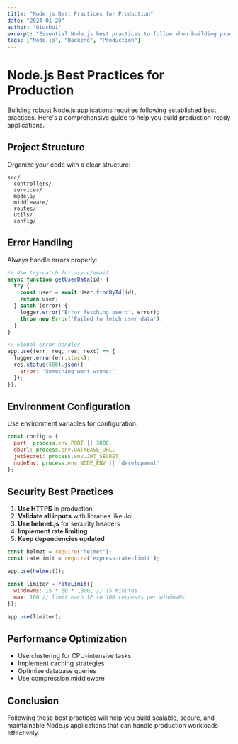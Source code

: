 ```yaml
---
title: "Node.js Best Practices for Production"
date: "2024-01-20"
author: "Qiushui"
excerpt: "Essential Node.js best practices to follow when building production-ready applications."
tags: ["Node.js", "Backend", "Production"]
---
```


# Node.js Best Practices for Production

Building robust Node.js applications requires following established best practices. Here's a comprehensive guide to help you build production-ready applications.

## Project Structure

Organize your code with a clear structure:

```
src/
  controllers/
  services/
  models/
  middleware/
  routes/
  utils/
  config/
```

## Error Handling

Always handle errors properly:

```javascript
// Use try-catch for async/await
async function getUserData(id) {
  try {
    const user = await User.findById(id);
    return user;
  } catch (error) {
    logger.error('Error fetching user:', error);
    throw new Error('Failed to fetch user data');
  }
}

// Global error handler
app.use((err, req, res, next) => {
  logger.error(err.stack);
  res.status(500).json({
    error: 'Something went wrong!'
  });
});
```

## Environment Configuration

Use environment variables for configuration:

```javascript
const config = {
  port: process.env.PORT || 3000,
  dbUrl: process.env.DATABASE_URL,
  jwtSecret: process.env.JWT_SECRET,
  nodeEnv: process.env.NODE_ENV || 'development'
};
```

## Security Best Practices

1. **Use HTTPS** in production
2. **Validate all inputs** with libraries like Joi
3. **Use helmet.js** for security headers
4. **Implement rate limiting**
5. **Keep dependencies updated**

```javascript
const helmet = require('helmet');
const rateLimit = require('express-rate-limit');

app.use(helmet());

const limiter = rateLimit({
  windowMs: 15 * 60 * 1000, // 15 minutes
  max: 100 // limit each IP to 100 requests per windowMs
});

app.use(limiter);
```

## Performance Optimization

- Use clustering for CPU-intensive tasks
- Implement caching strategies
- Optimize database queries
- Use compression middleware

## Conclusion

Following these best practices will help you build scalable, secure, and maintainable Node.js applications that can handle production workloads effectively. 